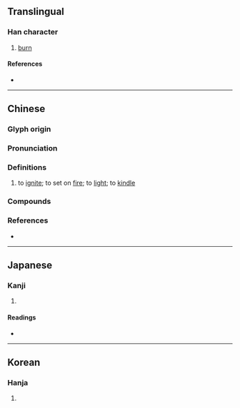 {{also|熱}}
{{character info/new}}
==Translingual==

===Han character===
{{Han char|rn=86|rad=火|as=15|sn=19|four=44331|canj=TGIF|ids=⿱艹熱}}

# [[burn]]

====References====
* {{Han ref|kx=0686.170|dkj=19541|dj=1099.040|hdz=32244.060|uh=7207|ud=29191|bh=F26B|bd=62059}}

----

==Chinese==
{{zh-forms|alt=焫}}

===Glyph origin===
{{Han etym}}

===Pronunciation===
{{zh-pron
|m=ruò
|c=jyut3,joek6,jyut6
|c_note=joek6, jyut6 - variants
|mc=y
|oc=y
|cat=v
}}

===Definitions===
{{zh-hanzi}}

# {{lb|zh|literary}} to [[ignite]]; to set on [[fire]]; to [[light]]; to [[kindle]]

===Compounds===
{{zh-der|爇櫬}}

===References===
* {{R:yue:mfccd}}

----

==Japanese==

===Kanji===
{{ja-kanji|grade=|rs=火15}}

# {{defn|lang=ja|sort=火15}}

====Readings====
* {{ja-readings|on=[[ぜつ]] (zetsu), [[ねち]] (nechi), [[ぜい]] (zei), [[ねい]] (nei), [[ねつ]] (netsu)|kun=[[やく]] (yaku)}}

----

==Korean==

===Hanja===
{{ko-hanja|hangeul=설|eumhun=|rv=seol|mr=sŏl|y=sel}}

# {{defn|lang=ko|sort=火15}}